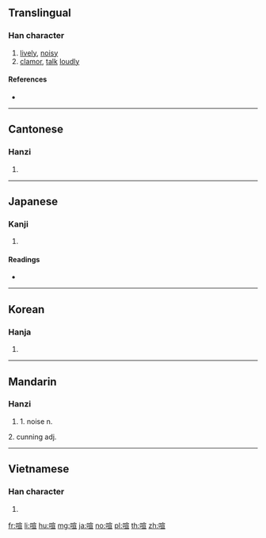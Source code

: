 {{also|吅}}
==Translingual==

===Han character===
{{Han char|rn=30|rad=口|as=09|sn=12|four=63016|canj=RJMM|ids=⿰口宣}}

# [[lively]], [[noisy]]
# [[clamor]], [[talk]] [[loudly]]

====References====
* {{Han ref|kx=0200.030|dkj=03976|dj=0421.180|hdz=10662.020|uh=55A7|ud=21927|bh=B3D9|bd=46041}}

----

==Cantonese==

===Hanzi===
{{yue-hanzi|jyut=hyun1|y=hyun1}}

# {{defn|lang=yue|sort=口09}}

----

==Japanese==

===Kanji===
{{ja-kanji|grade=n|rs=口09}}

# {{defn|lang=ja|sort=口09}}

====Readings====
* {{ja-readings|goon=[[こん]] (kon)|kanon=[[けん]] (ken)|kun=[[かまびすし]] (kamabisushi), [[やかましい]] (yakamashii)}}

----

==Korean==

===Hanja===
{{ko-hanja|hangeul=훤|rv=hwon|mr=hwŏn}}

# {{defn|lang=ko|sort=口09}}

----

==Mandarin==

===Hanzi===
{{cmn-hanzi|pin=[[xuān]] ([[xuan1]])|wg=hsüan<sup>1</sup>}}

# 1. noise n.
2. cunning adj.

----

==Vietnamese==

===Han character===
{{vi-hantu|huyên|rs=口09}}

# {{defn|vi}}

[[fr:喧]]
[[li:喧]]
[[hu:喧]]
[[mg:喧]]
[[ja:喧]]
[[no:喧]]
[[pl:喧]]
[[th:喧]]
[[zh:喧]]